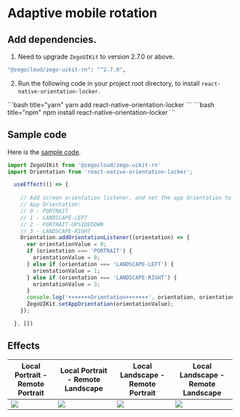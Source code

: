 # Adaptive mobile rotation

## Add dependencies.

1. Need to upgrade `ZegoUIKit` to version 2.7.0 or above.

```bash
"@zegocloud/zego-uikit-rn": "^2.7.0",
```

2. Run the following code in your project root directory, to install `react-native-orientation-locker`.

<CodeGroup>
```bash title="yarn"
yarn add react-native-orientation-locker
```
```bash title="npm"
npm install react-native-orientation-locker
```
</CodeGroup>

## Sample code

Here is the [sample code](https://github.com/ZEGOCLOUD/zego_uikit_prebuilt_call_example_rn/blob/screen_rotation/call_with_offline_invitation/App.js).

```js
import ZegoUIKit from '@zegocloud/zego-uikit-rn'
import Orientation from 'react-native-orientation-locker';

  useEffect(() => {
    
    // Add screen orientation listener, and set the app Orientation to UIKit.
    // App Orientation:
    // 0 - PORTRAIT
    // 1 - LANDSCAPE-LEFT
    // 2 - PORTRAIT-UPSIDEDOWN
    // 3 - LANDSCAPE-RIGHT
    Orientation.addOrientationListener((orientation) => {
      var orientationValue = 0;
      if (orientation === 'PORTRAIT') {
        orientationValue = 0;
      } else if (orientation === 'LANDSCAPE-LEFT') {
        orientationValue = 1;
      } else if (orientation === 'LANDSCAPE-RIGHT') {
        orientationValue = 3;
      }
      console.log('+++++++Orientation+++++++', orientation, orientationValue);
      ZegoUIKit.setAppOrientation(orientationValue);
    });

  }, [])
```

## Effects




| Local Portrait - Remote Portrait                                                                                                                       | Local Portrait - Remote Landscape                                                                                                                       | Local Landscape - Remote Portrait                                                                                                                       | Local Landscape - Remote Landscape                                                                                                                       |
| ------------------------------------------------------------------------------------------------------------------------------------------------------ | ------------------------------------------------------------------------------------------------------------------------------------------------------- | ------------------------------------------------------------------------------------------------------------------------------------------------------- | -------------------------------------------------------------------------------------------------------------------------------------------------------- |
| <Frame width="280" height="auto" caption=""><img src="https://storage.zego.im/sdk-doc/Pics/ZegoUIKit/RN/PrebuiltCall/portrait_portrait.PNG" /></Frame> | <Frame width="105" height="auto" caption=""><img src="https://storage.zego.im/sdk-doc/Pics/ZegoUIKit/RN/PrebuiltCall/landscape_portrait.PNG" /></Frame> | <Frame width="700" height="auto" caption=""><img src="https://storage.zego.im/sdk-doc/Pics/ZegoUIKit/RN/PrebuiltCall/portrait_landscape.PNG" /></Frame> | <Frame width="700" height="auto" caption=""><img src="https://storage.zego.im/sdk-doc/Pics/ZegoUIKit/RN/PrebuiltCall/landscape_landscape.PNG" /></Frame> |
